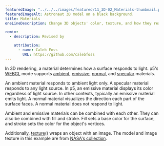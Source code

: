 ---
featuredImage: "../../../images/featured/11_3D-02_Materials-thumbnail.png"
featuredImageAlt: Astronaut 3D model on a black background.
title: Materials
oneLineDescription: Change 3D objects' color, texture, and how they respond to light.

remix:
  - description: Revised by

    attribution:
      - name: Caleb Foss
        URL: https://github.com/calebfoss
---

In 3D rendering, a material determines how a surface
responds to light. p5's
<a href="https://p5js.org/reference/p5/WEBGL" target="_blank">WEBGL</a>
mode supports
<a href="https://p5js.org/reference/p5/ambientMaterial" target="_blank">ambient</a>,
<a href="https://p5js.org/reference/p5/emissiveMaterial" target="_blank">emissive</a>,
<a href="https://p5js.org/reference/p5/normalMaterial" target="_blank">normal</a>, and
<a href="https://p5js.org/reference/p5/specularMaterial" target="_blank">specular</a>
materials.

An ambient material responds to ambient light only. A specular
material responds to any light source. In p5, an emissive material
displays its color regardless of light source. In other contexts,
typically an emissive material emits light. A normal material
visualizes the direction each part of the surface faces. A normal
material does not respond to light.

Ambient and emissive materials can be combined with each other.
They can also be combined with fill and stroke. Fill sets a base
color for the surface, and stroke sets the color for the object's
vertices.

Additionally,
<a href="https://p5js.org/reference/p5/texture" target="_blank">texture()</a>
wraps an object with an image. The model and image texture in this example are
from <a href="https://nasa3d.arc.nasa.gov" target="_blank">NASA's collection</a>.